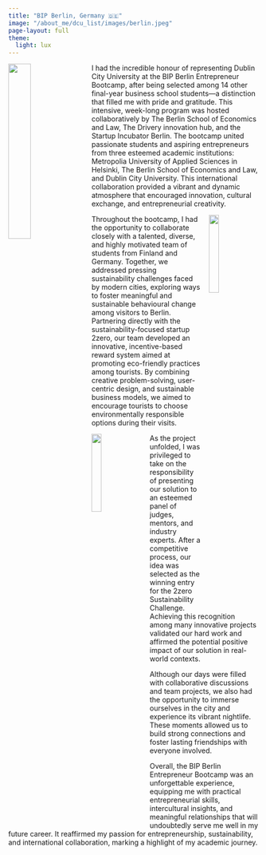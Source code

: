 ```yaml
---
title: "BIP Berlin, Germany 🇩🇪"
image: "/about_me/dcu_list/images/berlin.jpeg"
page-layout: full
theme:
  light: lux
---
```



![](images/berlin_pres.png){style="float: left; margin-right: 1rem; width: 30%;"}

I had the incredible honour of representing Dublin City University at the BIP Berlin Entrepreneur Bootcamp, after being selected among 14 other final-year business school students—a distinction that filled me with pride and gratitude. This intensive, week-long program was hosted collaboratively by The Berlin School of Economics and Law, The Drivery innovation hub, and the Startup Incubator Berlin. The bootcamp united passionate students and aspiring entrepreneurs from three esteemed academic institutions: Metropolia University of Applied Sciences in Helsinki, The Berlin School of Economics and Law, and Dublin City University. This international collaboration provided a vibrant and dynamic atmosphere that encouraged innovation, cultural exchange, and entrepreneurial creativity.

![](images/work_bip.png){style="float: right; margin-left: 1rem; width: 20%;"}

Throughout the bootcamp, I had the opportunity to collaborate closely with a talented, diverse, and highly motivated team of students from Finland and Germany. Together, we addressed pressing sustainability challenges faced by modern cities, exploring ways to foster meaningful and sustainable behavioural change among visitors to Berlin. Partnering directly with the sustainability-focused startup 2zero, our team developed an innovative, incentive-based reward system aimed at promoting eco-friendly practices among tourists. By combining creative problem-solving, user-centric design, and sustainable business models, we aimed to encourage tourists to choose environmentally responsible options during their visits.

![](images/exploring.gif){style="float: left; margin-right: 1rem; width: 20%;"}

As the project unfolded, I was privileged to take on the responsibility of presenting our solution to an esteemed panel of judges, mentors, and industry experts. After a competitive process, our idea was selected as the winning entry for the 2zero Sustainability Challenge. Achieving this recognition among many innovative projects validated our hard work and affirmed the potential positive impact of our solution in real-world contexts.

Although our days were filled with collaborative discussions and team projects, we also had the opportunity to immerse ourselves in the city and experience its vibrant nightlife. These moments allowed us to build strong connections and foster lasting friendships with everyone involved.

Overall, the BIP Berlin Entrepreneur Bootcamp was an unforgettable experience, equipping me with practical entrepreneurial skills, intercultural insights, and meaningful relationships that will undoubtedly serve me well in my future career. It reaffirmed my passion for entrepreneurship, sustainability, and international collaboration, marking a highlight of my academic journey.